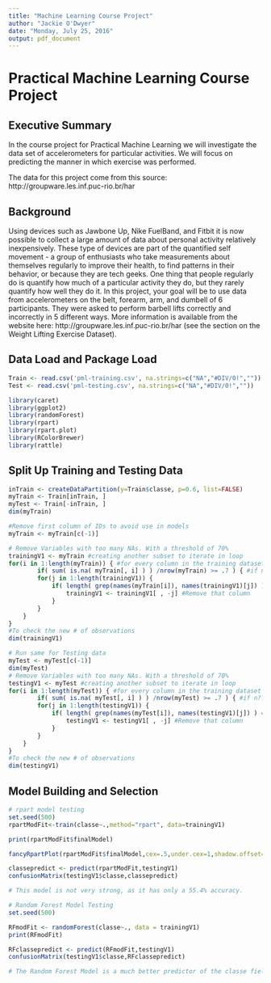 ---
title: "Machine Learning Course Project"
author: "Jackie O'Dwyer"
date: "Monday, July 25, 2016"
output: pdf_document
---

# Practical Machine Learning Course Project 

## Executive Summary
In the course project for Practical Machine Learning we will investigate the data set of accelerometers for particular activities.  We will focus on predicting the manner in which exercise was performed.

The data for this project come from this source: http://groupware.les.inf.puc-rio.br/har

## Background

Using devices such as Jawbone Up, Nike FuelBand, and Fitbit it is now possible to collect a large amount of data about personal activity relatively inexpensively. These type of devices are part of the quantified self movement - a group of enthusiasts who take measurements about themselves regularly to improve their health, to find patterns in their behavior, or because they are tech geeks. One thing that people regularly do is quantify how much of a particular activity they do, but they rarely quantify how well they do it. In this project, your goal will be to use data from accelerometers on the belt, forearm, arm, and dumbell of 6 participants. They were asked to perform barbell lifts correctly and incorrectly in 5 different ways. More information is available from the website here: http://groupware.les.inf.puc-rio.br/har (see the section on the Weight Lifting Exercise Dataset).

## Data Load and Package Load
```{r, echo=TRUE}
Train <- read.csv('pml-training.csv', na.strings=c("NA","#DIV/0!",""))
Test <- read.csv('pml-testing.csv', na.strings=c("NA","#DIV/0!",""))

library(caret)
library(ggplot2)
library(randomForest)
library(rpart)
library(rpart.plot)
library(RColorBrewer)
library(rattle)
```

## Split Up Training and Testing Data
```{r, echo=TRUE}

inTrain <- createDataPartition(y=Train$classe, p=0.6, list=FALSE)
myTrain <- Train[inTrain, ]
myTest <- Train[-inTrain, ]
dim(myTrain)

#Remove first column of IDs to avoid use in models
myTrain <- myTrain[c(-1)]

# Remove Variables with too many NAs. With a threshold of 70%
trainingV1 <- myTrain #creating another subset to iterate in loop
for(i in 1:length(myTrain)) { #for every column in the training dataset
        if( sum( is.na( myTrain[, i] ) ) /nrow(myTrain) >= .7 ) { #if n?? NAs > 70% of total observations
        for(j in 1:length(trainingV1)) {
            if( length( grep(names(myTrain[i]), names(trainingV1)[j]) ) ==1)  { #if the columns are the same:
                trainingV1 <- trainingV1[ , -j] #Remove that column
            }   
        } 
    }
}
#To check the new # of observations
dim(trainingV1)

# Run same for Testing data
myTest <- myTest[c(-1)]
dim(myTest)
# Remove Variables with too many NAs. With a threshold of 70%
testingV1 <- myTest #creating another subset to iterate in loop
for(i in 1:length(myTest)) { #for every column in the training dataset
        if( sum( is.na( myTest[, i] ) ) /nrow(myTest) >= .7 ) { #if n?? NAs > 70% of total observations
        for(j in 1:length(testingV1)) {
            if( length( grep(names(myTest[i]), names(testingV1)[j]) ) ==1)  { #if the columns are the same:
                testingV1 <- testingV1[ , -j] #Remove that column
            }   
        } 
    }
}
#To check the new # of observations
dim(testingV1)


```

## Model Building and Selection

``` {r, echo=TRUE}
# rpart model testing
set.seed(500)
rpartModFit<-train(classe~.,method="rpart", data=trainingV1)

print(rpartModFit$finalModel)

fancyRpartPlot(rpartModFit$finalModel,cex=.5,under.cex=1,shadow.offset=0)

classepredict <- predict(rpartModFit,testingV1)
confusionMatrix(testingV1$classe,classepredict)

# This model is not very strong, as it has only a 55.4% accuracy.

# Random Forest Model Testing
set.seed(500)

RFmodFit <- randomForest(classe~., data = trainingV1)
print(RFmodFit)

RFclassepredict <- predict(RFmodFit,testingV1)
confusionMatrix(testingV1$classe,RFclassepredict)

# The Random Forest Model is a much better predictor of the classe field. This model has a 99.9% accuracy.
```



